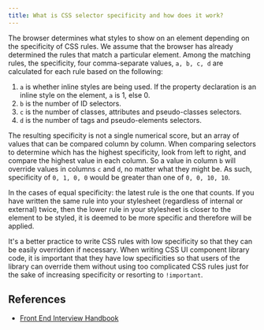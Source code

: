 ```yaml
---
title: What is CSS selector specificity and how does it work?
---
```


The browser determines what styles to show on an element depending on the specificity of CSS rules. We assume that the browser has already determined the rules that match a particular element. Among the matching rules, the specificity, four comma-separate values, `a, b, c, d` are calculated for each rule based on the following:

1. `a` is whether inline styles are being used. If the property declaration is an inline style on the element, `a` is 1, else 0.
1. `b` is the number of ID selectors.
1. `c` is the number of classes, attributes and pseudo-classes selectors.
1. `d` is the number of tags and pseudo-elements selectors.

The resulting specificity is not a single numerical score, but an array of values that can be compared column by column. When comparing selectors to determine which has the highest specificity, look from left to right, and compare the highest value in each column. So a value in column `b` will override values in columns `c` and `d`, no matter what they might be. As such, specificity of `0, 1, 0, 0` would be greater than one of `0, 0, 10, 10`.

In the cases of equal specificity: the latest rule is the one that counts. If you have written the same rule into your stylesheet (regardless of internal or external) twice, then the lower rule in your stylesheet is closer to the element to be styled, it is deemed to be more specific and therefore will be applied.

It's a better practice to write CSS rules with low specificity so that they can be easily overridden if necessary. When writing CSS UI component library code, it is important that they have low specificities so that users of the library can override them without using too complicated CSS rules just for the sake of increasing specificity or resorting to `!important`.

## References

- [Front End Interview Handbook](https://www.frontendinterviewhandbook.com/css-questions)
